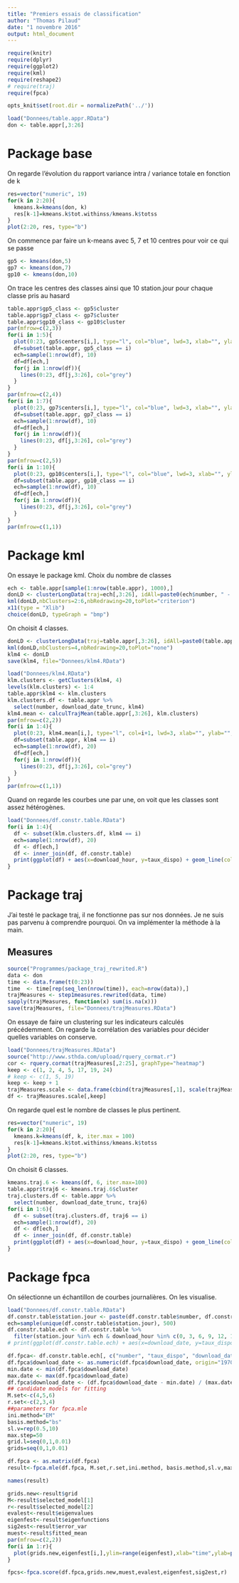 ```yaml
---
title: "Premiers essais de classification"
author: "Thomas Pilaud"
date: "1 novembre 2016"
output: html_document
---
```


```r
require(knitr)
require(dplyr)
require(ggplot2)
require(kml)
require(reshape2)
# require(traj)
require(fpca)
```

```r
opts_knit$set(root.dir = normalizePath('../'))
```

```r
load("Donnees/table.appr.RData")
don <- table.appr[,3:26]
```

# Package base
On regarde l'évolution du rapport variance intra / variance totale en fonction de k
```r
res=vector("numeric", 19)
for(k in 2:20){
  kmeans.k=kmeans(don, k)
  res[k-1]=kmeans.k$tot.withinss/kmeans.k$totss
}
plot(2:20, res, type="b")
```


On commence par faire un k-means avec 5, 7 et 10 centres pour voir ce qui se passe
```r
gp5 <- kmeans(don,5)
gp7 <- kmeans(don,7)
gp10 <- kmeans(don,10)
```

On trace les centres des classes ainsi que 10 station.jour pour chaque classe pris au hasard
```r
table.appr$gp5_class <- gp5$cluster
table.appr$gp7_class <- gp7$cluster
table.appr$gp10_class <- gp10$cluster
par(mfrow=c(2,3))
for(i in 1:5){
  plot(0:23, gp5$centers[i,], type="l", col="blue", lwd=3, xlab="", ylab="", ylim=c(0,1))
  df=subset(table.appr, gp5_class == i)
  ech=sample(1:nrow(df), 10)
  df=df[ech,]
  for(j in 1:nrow(df)){
    lines(0:23, df[j,3:26], col="grey")
  }
}
par(mfrow=c(2,4))
for(i in 1:7){
  plot(0:23, gp7$centers[i,], type="l", col="blue", lwd=3, xlab="", ylab="", ylim=c(0,1))
  df=subset(table.appr, gp7_class == i)
  ech=sample(1:nrow(df), 10)
  df=df[ech,]
  for(j in 1:nrow(df)){
    lines(0:23, df[j,3:26], col="grey")
  }
}
par(mfrow=c(2,5))
for(i in 1:10){
  plot(0:23, gp10$centers[i,], type="l", col="blue", lwd=3, xlab="", ylab="", ylim=c(0,1))
  df=subset(table.appr, gp10_class == i)
  ech=sample(1:nrow(df), 10)
  df=df[ech,]
  for(j in 1:nrow(df)){
    lines(0:23, df[j,3:26], col="grey")
  }
}
par(mfrow=c(1,1))
```

# Package kml
On essaye le package kml. Choix du nombre de classes
```r
ech <- table.appr[sample(1:nrow(table.appr), 1000),]
donLD <- clusterLongData(traj=ech[,3:26], idAll=paste0(ech$number, " - ", ech$download_date_trunc))
kml(donLD,nbClusters=2:6,nbRedrawing=20,toPlot="criterion")
x11(type = "Xlib")
choice(donLD, typeGraph = "bmp")
```

On choisit 4 classes.
```r
donLD <- clusterLongData(traj=table.appr[,3:26], idAll=paste0(table.appr$number, " - ", table.appr$download_date_trunc))
kml(donLD,nbClusters=4,nbRedrawing=20,toPlot="none")
klm4 <- donLD
save(klm4, file="Donnees/klm4.RData")
```

```r
load("Donnees/klm4.RData")
klm.clusters <- getClusters(klm4, 4)
levels(klm.clusters) <- 1:4
table.appr$klm4 <- klm.clusters
klm.clusters.df <- table.appr %>%
  select(number, download_date_trunc, klm4)
klm4.mean <- calculTrajMean(table.appr[,3:26], klm.clusters)
par(mfrow=c(2,2))
for(i in 1:4){
  plot(0:23, klm4.mean[i,], type="l", col=i+1, lwd=3, xlab="", ylab="", ylim=c(0,1))
  df=subset(table.appr, klm4 == i)
  ech=sample(1:nrow(df), 20)
  df=df[ech,]
  for(j in 1:nrow(df)){
    lines(0:23, df[j,3:26], col="grey")
  }
}
par(mfrow=c(1,1))
```

Quand on regarde les courbes une par une, on voit que les classes sont assez hétérogènes.
```r
load("Donnees/df.constr.table.RData")
for(i in 1:4){
  df <- subset(klm.clusters.df, klm4 == i)
  ech=sample(1:nrow(df), 20)
  df <- df[ech,]
  df <- inner_join(df, df.constr.table)
  print(ggplot(df) + aes(x=download_hour, y=taux_dispo) + geom_line(col=i) + ylim(c(0,1)) + facet_wrap(~ number + download_date_trunc, scales="free") + theme_bw())
}
```


# Package traj
J'ai testé le package traj, il ne fonctionne pas sur nos données. Je ne suis pas parvenu à comprendre pourquoi. On va implémenter la méthode à la main.

## Measures
```r
source("Programmes/package_traj_rewrited.R")
data <- don
time <- data.frame(t(0:23))
time  <- time[rep(seq_len(nrow(time)), each=nrow(data)),]
trajMeasures <- step1measures.rewrited(data, time)
sapply(trajMeasures, function(x) sum(is.na(x)))
save(trajMeasures, file="Donnees/trajMeasures.RData")
```

On essaye de faire un clustering sur les indicateurs calculés précédemment. On regarde la corrélation des variables pour décider quelles variables on conserve.
```r
load("Donnees/trajMeasures.RData")
source("http://www.sthda.com/upload/rquery_cormat.r")
cor <- rquery.cormat(trajMeasures[,2:25], graphType="heatmap")
keep <- c(1, 2, 4, 5, 17, 19, 24)
# keep <- c(1, 5, 19)
keep <- keep + 1
trajMeasures.scale <- data.frame(cbind(trajMeasures[,1], scale(trajMeasures[,2:25])))
df <- trajMeasures.scale[,keep]
```

On regarde quel est le nombre de classes le plus pertinent.
```r
res=vector("numeric", 19)
for(k in 2:20){
  kmeans.k=kmeans(df, k, iter.max = 100)
  res[k-1]=kmeans.k$tot.withinss/kmeans.k$totss
}
plot(2:20, res, type="b")
```

On choisit 6 classes.
```r
kmeans.traj.6 <- kmeans(df, 6, iter.max=100)
table.appr$traj6 <- kmeans.traj.6$cluster
traj.clusters.df <- table.appr %>%
  select(number, download_date_trunc, traj6)
for(i in 1:6){
  df <- subset(traj.clusters.df, traj6 == i)
  ech=sample(1:nrow(df), 20)
  df <- df[ech,]
  df <- inner_join(df, df.constr.table)
  print(ggplot(df) + aes(x=download_hour, y=taux_dispo) + geom_line(col=i) + ylim(c(0,1)) + facet_wrap(~ number + download_date_trunc, scales="free") + theme_bw())
}
```


# Package fpca
On sélectionne un échantillon de courbes journalières. On les visualise.
```r
load("Donnees/df.constr.table.RData")
df.constr.table$station.jour <- paste(df.constr.table$number, df.constr.table$download_date_trunc)
ech=sample(unique(df.constr.table$station.jour), 500)
df.constr.table.ech <- df.constr.table %>%
  filter(station.jour %in% ech & download_hour %in% c(0, 3, 6, 9, 12, 15, 18, 21))
# print(ggplot(df.constr.table.ech) + aes(x=download_date, y=taux_dispo) + geom_line(col="blue") + ylim(c(0,1)) + facet_wrap(~ number + download_date_trunc, scales="free") + theme_bw() + theme(axis.text.x=element_blank(), axis.text.y=element_blank()))
```


```r
df.fpca<- df.constr.table.ech[, c("number", "taux_dispo", "download_date")]
df.fpca$download_date <- as.numeric(df.fpca$download_date, origin="1970-01-01")
min.date <- min(df.fpca$download_date)
max.date <- max(df.fpca$download_date)
df.fpca$download_date <- (df.fpca$download_date - min.date) / (max.date - min.date)
## candidate models for fitting
M.set<-c(4,5,6)
r.set<-c(2,3,4)
##parameters for fpca.mle
ini.method="EM"
basis.method="bs"
sl.v=rep(0.5,10)
max.step=50
grid.l=seq(0,1,0.01)
grids=seq(0,1,0.01)

df.fpca <- as.matrix(df.fpca)
result<-fpca.mle(df.fpca, M.set,r.set,ini.method, basis.method,sl.v,max.step,grid.l,grids)

names(result)

grids.new<-result$grid
M<-result$selected_model[1]
r<-result$selected_model[2]
evalest<-result$eigenvalues
eigenfest<-result$eigenfunctions
sig2est<-result$error_var
muest<-result$fitted_mean
par(mfrow=c(2,2))
for(i in 1:r){
  plot(grids.new,eigenfest[i,],ylim=range(eigenfest),xlab="time",ylab=paste("eigenfunction",i))
}

fpcs<-fpca.score(df.fpca,grids.new,muest,evalest,eigenfest,sig2est,r)
```

